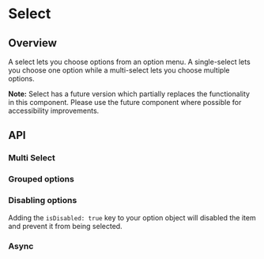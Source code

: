
<Meta of={SelectStories} />

# Select

<ResourceLinks
  sourceCode="https://github.com/cultureamp/kaizen-design-system/tree/main/packages/components/src/Select"
  figma="https://www.figma.com/file/ZRfnoNUXbGZv4eVWLbF4Az/%F0%9F%96%BC%EF%B8%8F-Component-Gallery?node-id=9:37837&mode=dev"
  designGuidelines="https://cultureamp.atlassian.net/wiki/spaces/DesignSystem/pages/3081896474/Select"
  className="!mb-8"
/>

<KAIOInstallation exportNames="Select" />

## Overview

A select lets you choose options from an option menu. A single-select lets you choose one option while a multi-select lets you choose multiple options.

**Note:** Select has a future version which partially replaces the functionality in this component. Please use the future component where possible for accessibility improvements.

<Canvas of={SelectStories.Playground} />
<Controls of={SelectStories.Playground} />

## API

### Multi Select
<Canvas of={SelectStories.MultiSelect} />

### Grouped options
<Canvas of={SelectStories.Grouped} />

### Disabling options
Adding the `isDisabled: true` key to your option object will disabled the item and prevent it from being selected.

<Canvas of={SelectStories.Disabled} />

### Async
<Canvas of={SelectStories.Async} />
